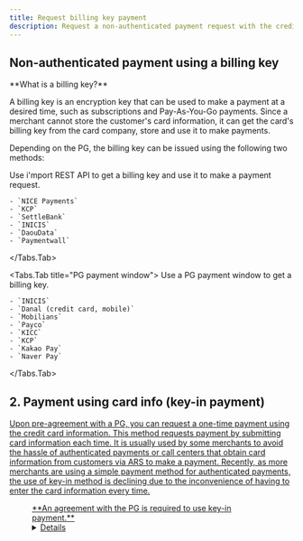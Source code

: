 ```yaml
---
title: Request billing key payment
description: Request a non-authenticated payment request with the credit card information.
---
```



## Non-authenticated payment using a billing key

<Hint style="info">
  **What is a billing key?**

  A billing key is an encryption key that can be used to make a payment at a desired time, such as subscriptions and Pay-As-You-Go payments. Since a merchant cannot store the customer's card information, it can get the card's billing key from the card company, store and use it to make payments.
</Hint>

Depending on the PG, the billing key can be issued using the following two methods:

<Tabs>
  <Tabs.Tab title="REST API">
    Use i'mport REST API to get a billing key and use it to make a payment request.

    - `NICE Payments`
    - `KCP`
    - `SettleBank`
    - `INICIS`
    - `DaouData`
    - `Paymentwall`
  </Tabs.Tab>

  <Tabs.Tab title="PG payment window">
    Use a PG payment window to get a billing key.

    - `INICIS`
    - `Danal (credit card, mobile)`
    - `Mobilians`
    - `Payco`
    - `KICC`
    - `KCP`
    - `Kakao Pay`
    - `Naver Pay`
  </Tabs.Tab>
</Tabs>

<ContentRef slug="/en/auth/guide-1/bill/rest-api" />

<ContentRef slug="/en/auth/guide-1/bill/pg-window" />

## 2. Payment using card info (key-in payment) <a href="#a-rest-api" id="a-rest-api" />

Upon pre-agreement with a PG, you can request a one-time payment using the credit card information.
This method requests payment by submitting card information each time. It is usually used by some
merchants to avoid the hassle of authenticated payments or call centers that obtain card information
from customers via ARS to make a payment. Recently, as more merchants are using a simple payment
method for authenticated payments, the use of key-in method is declining due to the inconvenience of
having to enter the card information every time.

<Figure src="/gitbook-assets/en/image (139).png" caption={`ChaiPort merchant "Ringle English Education"`} />

<Hint style="info">
  **An agreement with the PG is required to use key-in payment.**
</Hint>

<Details>
  <Details.Summary> PGs that support key-in payment</Details.Summary>

  <Details.Content>
    - NICE Payments
    - NHN KCP
    - SettleBank
    - DaouData
  </Details.Content>
</Details>
